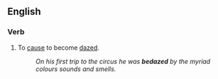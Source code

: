 ==English==

===Verb===
{{en-verb|bedazes|bedazing|bedazed|bedazed}}

# To [[cause]] to become [[daze]]d.
#:''On his first trip to the circus he was '''bedazed''' by the myriad colours sounds and smells.''